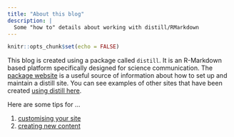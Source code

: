 ```yaml
---
title: "About this blog"
description: |
  Some "how to" details about working with distill/RMarkdown
---
```


```r
knitr::opts_chunk$set(echo = FALSE)
```


This blog is created using a package called `distill`. It is an R-Markdown based platform specifically designed for science communication. The [package website](https://rstudio.github.io/distill/) is a useful source of information about how to set up and maintain a distill site.  You can see examples of other sites that have been created [using distill here](https://pkgs.rstudio.com/distill/articles/examples.html). 


Here are some tips for ...

1. [customising your site](customise.html)
2. [creating new content](create_content.html)
